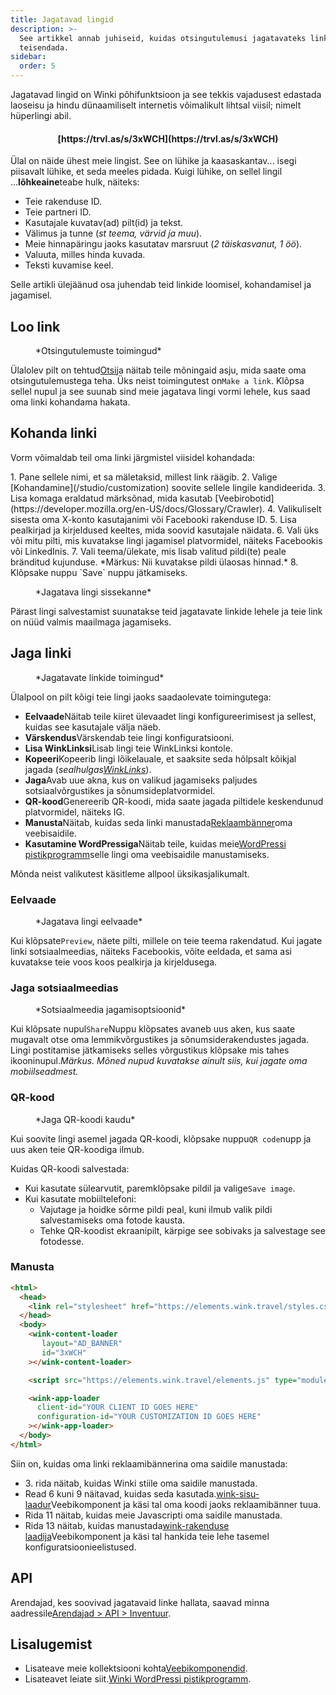 ```yaml
---
title: Jagatavad lingid
description: >-
  See artikkel annab juhiseid, kuidas otsingutulemusi jagatavateks linkideks
  teisendada.
sidebar:
  order: 5
---
```


Jagatavad lingid on Winki põhifunktsioon ja see tekkis vajadusest edastada laoseisu ja hindu dünaamiliselt internetis võimalikult lihtsal viisil; nimelt hüperlingi abil.

<h4 align="center">[https://trvl.as/s/3xWCH](https://trvl.as/s/3xWCH)</h4>


Ülal on näide ühest meie lingist. See on lühike ja kaasaskantav... isegi piisavalt lühike, et seda meeles pidada. Kuigi lühike, on sellel lingil ...**lõhkeaine**teabe hulk, näiteks:

* Teie rakenduse ID.
* Teie partneri ID.
* Kasutajale kuvatav(ad) pilt(id) ja tekst.
* Välimus ja tunne (*st teema, värvid ja muu*).
* Meie hinnapäringu jaoks kasutatav marsruut (*2 täiskasvanut, 1 öö*).
* Valuuta, milles hinda kuvada.
* Teksti kuvamise keel.

Selle artikli ülejäänud osa juhendab teid linkide loomisel, kohandamisel ja jagamisel.

## Loo link

<figure>
  <CloudinaryImage width="350" height="238" resize="scale" quality="best" alt="Toimingud" src="academy/inventory-actions" errorImage="noimage_opaque_nyrtl0.png" />

  <figcaption>*Otsingutulemuste toimingud*</figcaption>
</figure>


Ülalolev pilt on tehtud[Otsi](/studio/search)ja näitab teile mõningaid asju, mida saate oma otsingutulemustega teha. Üks neist toimingutest on`Make a link`.
Klõpsa sellel nupul ja see suunab sind meie jagatava lingi vormi lehele, kus saad oma linki kohandama hakata.

## Kohanda linki

Vorm võimaldab teil oma linki järgmistel viisidel kohandada:

<Steps>
  1. Pane sellele nimi, et sa mäletaksid, millest link räägib.
  2. Valige [Kohandamine](/studio/customization) soovite sellele lingile kandideerida.
  3. Lisa komaga eraldatud märksõnad, mida kasutab [Veebirobotid](https://developer.mozilla.org/en-US/docs/Glossary/Crawler).
  4. Valikuliselt sisesta oma X-konto kasutajanimi või Facebooki rakenduse ID.
  5. Lisa pealkirjad ja kirjeldused keeltes, mida soovid kasutajale näidata.
  6. Vali üks või mitu pilti, mis kuvatakse lingi jagamisel platvormidel, näiteks Facebookis või LinkedInis.
  7. Vali teema/ülekate, mis lisab valitud pildi(te) peale bränditud kujunduse. *Märkus: Nii kuvatakse pildi ülaosas hinnad.*
  8. Klõpsake nuppu `Save` nuppu jätkamiseks.
</Steps>


<figure>
  <CloudinaryImage width="350" height="641" resize="scale" quality="best" alt="Jagatav link" src="academy/shareable-link" errorImage="noimage_opaque_nyrtl0.png" />

  <figcaption>*Jagatava lingi sissekanne*</figcaption>
</figure>


Pärast lingi salvestamist suunatakse teid jagatavate linkide lehele ja teie link on nüüd valmis maailmaga jagamiseks.

## Jaga linki

<figure>
  <CloudinaryImage width="350" height="641" resize="scale" quality="best" alt="Toimingud" src="academy/shareable-link-actions" errorImage="noimage_opaque_nyrtl0.png" />

  <figcaption>*Jagatavate linkide toimingud*</figcaption>
</figure>


Ülalpool on pilt kõigi teie lingi jaoks saadaolevate toimingutega:

* **Eelvaade**Näitab teile kiiret ülevaadet lingi konfigureerimisest ja sellest, kuidas see kasutajale välja näeb.
* **Värskendus**Värskendab teie lingi konfiguratsiooni.
* **Lisa WinkLinksi**Lisab lingi teie WinkLinksi kontole.
* **Kopeeri**Kopeerib lingi lõikelauale, et saaksite seda hõlpsalt kõikjal jagada (*sealhulgas[WinkLinks](/link-manager/wink-links)*).
* **Jaga**Avab uue akna, kus on valikud jagamiseks paljudes sotsiaalvõrgustikes ja sõnumsideplatvormidel.
* **QR-kood**Genereerib QR-koodi, mida saate jagada piltidele keskendunud platvormidel, näiteks IG.
* **Manusta**Näitab, kuidas seda linki manustada[Reklaambänner](/developers/web-components/#content-loader)oma veebisaidile.
* **Kasutamine WordPressiga**Näitab teile, kuidas meie[WordPressi pistikprogramm](/developers/wordpress)selle lingi oma veebisaidile manustamiseks.

Mõnda neist valikutest käsitleme allpool üksikasjalikumalt.

### Eelvaade

<figure>
  <CloudinaryImage width="700" height="373" resize="scale" quality="best" alt="Eelvaade" src="academy/shareable-link-preview" errorImage="noimage_opaque_nyrtl0.png" />

  <figcaption>*Jagatava lingi eelvaade*</figcaption>
</figure>


Kui klõpsate`Preview`, näete pilti, millele on teie teema rakendatud. Kui jagate linki sotsiaalmeedias, näiteks Facebookis, võite eeldada, et sama asi kuvatakse teie voos koos pealkirja ja kirjeldusega.

### Jaga sotsiaalmeedias

<figure>
  <CloudinaryImage width="350" height="231" resize="scale" quality="best" alt="Jaga sotsiaalmeedias" src="academy/shareable-link-share" errorImage="noimage_opaque_nyrtl0.png" />

  <figcaption>*Sotsiaalmeedia jagamisoptsioonid*</figcaption>
</figure>


Kui klõpsate nupul`Share`Nuppu klõpsates avaneb uus aken, kus saate mugavalt otse oma lemmikvõrgustikes ja sõnumsiderakendustes jagada.
Lingi postitamise jätkamiseks selles võrgustikus klõpsake mis tahes ikooninupul.*Märkus. Mõned nupud kuvatakse ainult siis, kui jagate oma mobiilseadmest.*

### QR-kood

<figure>
  <CloudinaryImage width="350" height="440" resize="scale" quality="best" alt="Jaga sotsiaalmeedias" src="academy/shareable-link-qr-code" errorImage="noimage_opaque_nyrtl0.png" />

  <figcaption>*Jaga QR-koodi kaudu*</figcaption>
</figure>


Kui soovite lingi asemel jagada QR-koodi, klõpsake nuppu`QR code`nupp ja uus aken teie QR-koodiga ilmub.

Kuidas QR-koodi salvestada:

* Kui kasutate sülearvutit, paremklõpsake pildil ja valige`Save image`.
* Kui kasutate mobiiltelefoni:
  * Vajutage ja hoidke sõrme pildi peal, kuni ilmub valik pildi salvestamiseks oma fotode kausta.
  * Tehke QR-koodist ekraanipilt, kärpige see sobivaks ja salvestage see fotodesse.

### Manusta

```html {3, 6-9, 11, 13-16}
<html>
  <head>
    <link rel="stylesheet" href="https://elements.wink.travel/styles.css"></link>
  </head>
  <body>
    <wink-content-loader
       layout="AD_BANNER"
       id="3xWCH"
    ></wink-content-loader>

    <script src="https://elements.wink.travel/elements.js" type="module" defer></script>

    <wink-app-loader
      client-id="YOUR CLIENT ID GOES HERE"
      configuration-id="YOUR CUSTOMIZATION ID GOES HERE"
    ></wink-app-loader>
  </body>
</html>
```

Siin on, kuidas oma linki reklaamibännerina oma saidile manustada:

* 3\. rida näitab, kuidas Winki stiile oma saidile manustada.
* Read 6 kuni 9 näitavad, kuidas seda kasutada.[wink-sisu-laadur](/developers/web-components/#content-loader)Veebikomponent ja käsi tal oma koodi jaoks reklaamibänner tuua.
* Rida 11 näitab, kuidas meie Javascripti oma saidile manustada.
* Rida 13 näitab, kuidas manustada[wink-rakenduse laadija](/developers/web-components/#application-loader)Veebikomponent ja käsi tal hankida teie lehe tasemel konfiguratsioonieelistused.

## API

Arendajad, kes soovivad jagatavaid linke hallata, saavad minna aadressile[Arendajad > API > Inventuur](/developers/apis/#inventory-api).

## Lisalugemist

* Lisateave meie kollektsiooni kohta[Veebikomponendid](/developers/web-components).
* Lisateavet leiate siit.[Winki WordPressi pistikprogramm](/developers/wordpress).

